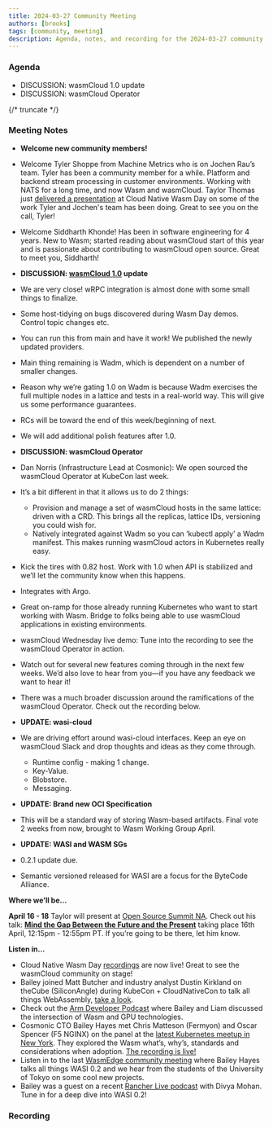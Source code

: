 ```yaml
---
title: 2024-03-27 Community Meeting
authors: [brooks]
tags: [community, meeting]
description: Agenda, notes, and recording for the 2024-03-27 community meeting
---
```



### Agenda

- DISCUSSION: wasmCloud 1.0 update
- DISCUSSION: wasmCloud Operator

{/* truncate */}

### Meeting Notes
- **Welcome new community members!**
- Welcome Tyler Shoppe from Machine Metrics who is on Jochen Rau’s team. Tyler has been a community member for a while. Platform and backend stream processing in customer environments. Working with NATS for a long time, and now Wasm and wasmCloud. Taylor Thomas just [delivered a presentation](https://youtu.be/OTFQiMrG9lo?feature=shared) at Cloud Native Wasm Day on some of the work Tyler and Jochen's team has been doing. Great to see you on the call, Tyler!
- Welcome Siddharth Khonde! Has been in software engineering for 4 years. New to Wasm; started reading about wasmCloud start of this year and is passionate about contributing to wasmCloud open source. Great to meet you, Siddharth!

- **DISCUSSION: [wasmCloud 1.0](https://wasmcloud.com/docs/roadmap) update**
- We are very close! wRPC integration is almost done with some small things to finalize.
- Some host-tidying on bugs discovered during Wasm Day demos. Control topic changes etc.
- You can run this from main and have it work! We published the newly updated providers.
- Main thing remaining is Wadm, which is dependent on a number of smaller changes.
- Reason why we’re gating 1.0 on Wadm is because Wadm exercises the full multiple nodes in a lattice and tests in a real-world way. This will give us some performance guarantees.
- RCs will be toward the end of this week/beginning of next.
- We will add additional polish features after 1.0.

- **DISCUSSION: wasmCloud Operator**
- Dan Norris (Infrastructure Lead at Cosmonic): We open sourced the wasmCloud Operator at KubeCon last week.
- It’s a bit different in that it allows us to do 2 things:
    - Provision and manage a set of wasmCloud hosts in the same lattice: driven with a CRD. This brings all the replicas, lattice IDs, versioning you could wish for.
    - Natively integrated against Wadm so you can ‘kubectl apply’ a Wadm manifest. This makes running wasmCloud actors in Kubernetes really easy.
- Kick the tires with 0.82 host. Work with 1.0 when API is stabilized and we’ll let the community know when this happens.
- Integrates with Argo.
- Great on-ramp for those already running Kubernetes who want to start working with Wasm. Bridge to folks being able to use wasmCloud applications in existing environments.
- wasmCloud Wednesday live demo: Tune into the recording to see the wasmCloud Operator in action.
- Watch out for several new features coming through in the next few weeks. We’d also love to hear from you&mdash;if you have any feedback we want to hear it!
- There was a much broader discussion around the ramifications of the wasmCloud Operator. Check out the recording below.

- **UPDATE: wasi-cloud**
- We are driving effort around wasi-cloud interfaces. Keep an eye on wasmCloud Slack and drop thoughts and ideas as they come through.
    - Runtime config - making 1 change.
    - Key-Value.
    - Blobstore.
    - Messaging.

- **UPDATE: Brand new OCI Specification**
- This will be a standard way of storing Wasm-based artifacts. Final vote 2 weeks from now, brought to Wasm Working Group April.

- **UPDATE: WASI and WASM SGs**
- 0.2.1 update due.
- Semantic versioned released for WASI are a focus for the ByteCode Alliance.

**Where we’ll be…**

**April 16 - 18** Taylor will present at [Open Source Summit NA](https://events.linuxfoundation.org/open-source-summit-north-america/). Check out his talk: **[Mind the Gap Between the Future and the Present](https://ossna2024.sched.com/#)** taking place 16th April, 12:15pm - 12:55pm PT. If you’re going to be there, let him know.

**Listen in…**

- Cloud Native Wasm Day [recordings](https://youtube.com/playlist?list=PLj6h78yzYM2MQteKoXxICTWiUdZYEw6RI&feature=shared) are now live! Great to see the wasmCloud community on stage!
- Bailey joined Matt Butcher and industry analyst Dustin Kirkland on theCube (SiliconAngle) during KubeCon + CloudNativeCon to talk all things WebAssembly, [take a look](https://www.youtube.com/watch?v=XU4TVukPs8g).
- Check out the [Arm Developer Podcast](https://www.youtube.com/watch?v=iDTHXGuqXAI) where Bailey and Liam discussed the intersection of Wasm and GPU technologies.
- Cosmonic CTO Bailey Hayes met Chris Matteson (Fermyon) and Oscar Spencer (F5 NGINX) on the panel at the [latest Kubernetes meetup in New York](https://www.meetup.com/new-york-kubernetes-meetup/events/297886914/). They explored the Wasm what’s, why’s, standards and considerations when adoption. [The recording is live!](https://youtu.be/ThcQNR-aVvI)
- Listen in to the last [WasmEdge community meeting](https://youtu.be/ttiE7g2Ojuk) where Bailey Hayes talks all things WASI 0.2 and we hear from the students of the University of Tokyo on some cool new projects.
- Bailey was a guest on a recent [Rancher Live podcast](https://www.youtube.com/watch?v=SPdzvL59tIA) with Divya Mohan. Tune in for a deep dive into WASI 0.2!

### Recording

<ReactPlayer url='https://www.youtube.com/watch?v=1gBBKy1m1Zo' controls />
